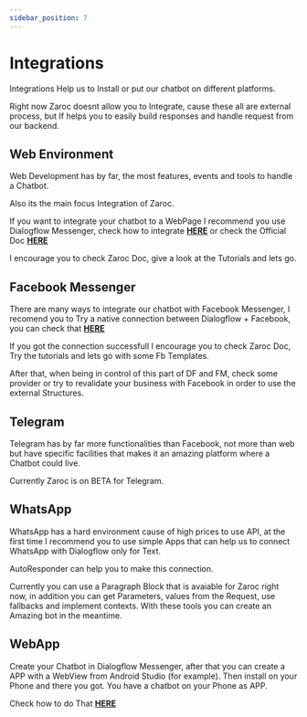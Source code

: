 ```yaml
---
sidebar_position: 7
---
```


# Integrations


Integrations Help us to Install or put our chatbot on different platforms.

Right now Zaroc doesnt allow you to Integrate, cause these all are external process, but If helps you to easily build responses and handle request from our backend.

<Tabs>
<TabItem value="web" label="Web">

## Web Environment

Web Development has by far, the most features, events and tools to handle a Chatbot.

Also its the main focus Integration of Zaroc.

If you want to integrate your chatbot to a WebPage I recommend you use Dialogflow Messenger, check how to integrate [**HERE**](https://cloud.google.com/dialogflow/es/docs/integrations/dialogflow-messenger) or check the Official Doc [**HERE**](https://cloud.google.com/dialogflow/es/docs/integrations/dialogflow-messenger)

I encourage you to check Zaroc Doc, give a look at the Tutorials and lets go.

</TabItem>
<TabItem value="facebook" label="Facebook Messenger">

## Facebook Messenger

There are many ways to integrate our chatbot with Facebook Messenger, I recomend you to Try a native connection between Dialogflow + Facebook, you can check that [**HERE**](https://google.com)

If you got the connection successfull I encourage you to check Zaroc Doc, Try the tutorials and lets go with some Fb Templates.

After that, when being in control of this part of DF and FM, check some provider or try to revalidate your business with Facebook in order to use the external Structures.

</TabItem>

<TabItem value="telegram" label="Telegram">

## Telegram

Telegram has by far more functionalities than Facebook, not more than web but have specific facilities that makes it an amazing platform where a Chatbot could live.

Currently Zaroc is on BETA for Telegram.

</TabItem>

<TabItem value="WhatsApp" label="WhatsApp">

## WhatsApp

WhatsApp has a hard environment cause of high prices to use API, at the first time I recommend you to use simple Apps that can help us to connect WhatsApp with Dialogflow only for Text.

AutoResponder can help you to make this connection.

Currently you can use a Paragraph Block that is avaiable for Zaroc right now, in addition you can get Parameters, values from the Request, use fallbacks and implement contexts. With these tools you can create an Amazing bot in the meantime.

</TabItem>

<TabItem value="webApp" label="webApp">

## WebApp

Create your Chatbot in Dialogflow Messenger, after that you can create a APP with a WebView from Android Studio (for example). Then install on your Phone and there you got. You have a chatbot on your Phone as APP.

Check how to do That [**HERE**](https://google.com)

</TabItem>

</Tabs>
